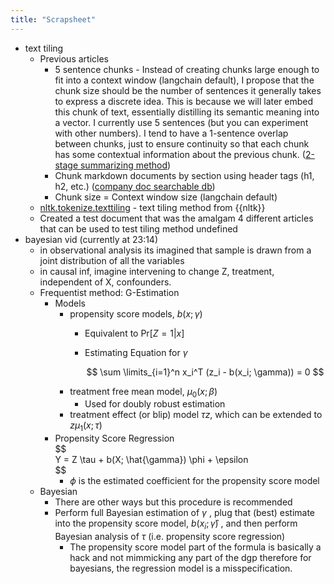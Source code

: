 ```yaml
---
title: "Scrapsheet"
---
```


-   text tiling
    -   Previous articles
        -   5 sentence chunks - Instead of creating chunks large enough to fit into a context window (langchain default), I propose that the chunk size should be the number of sentences it generally takes to express a discrete idea. This is because we will later embed this chunk of text, essentially distilling its semantic meaning into a vector. I currently use 5 sentences (but you can experiment with other numbers). I tend to have a 1-sentence overlap between chunks, just to ensure continuity so that each chunk has some contextual information about the previous chunk. ([2-stage summarizing method](https://towardsdatascience.com/summarize-podcast-transcripts-and-long-texts-better-with-nlp-and-ai-e04c89d3b2cb))
        -   Chunk markdown documents by section using header tags (h1, h2, etc.) ([company doc searchable db](https://towardsdatascience.com/how-i-turned-my-companys-docs-into-a-searchable-database-with-openai-4f2d34bd8736#8ed1))
        -   Chunk size = Context window size (langchain default)
    -   [nltk.tokenize.texttiling](https://www.nltk.org/_modules/nltk/tokenize/texttiling.html) - text tiling method from {{nltk}}
    -   Created a test document that was the amalgam 4 different articles that can be used to test tiling method undefined
-   bayesian vid (currently at 23:14)
    -   in observational analysis its imagined that sample is drawn from a joint distribution of all the variables
    -   in causal inf, imagine intervening to change Z, treatment, independent of X, confounders.
    -   Frequentist method: G-Estimation
        -   Models
            -   propensity score models, $b(x;\gamma)$
                -   Equivalent to $\text{Pr} [Z = 1 |x]$

                -   Estimating Equation for $\gamma$

                    $$
                    \sum \limits_{i=1}^n x_i^T (z_i - b(x_i; \gamma)) = 0
                    $$
            -   treatment free mean model, $\mu_0(x; \beta)$
                -   Used for doubly robust estimation
            -   treatment effect (or blip) model $\tau z$, which can be extended to $z\mu_1(x;\tau)$
        -   Propensity Score Regression \
            \$\$\
            Y = Z \\tau + b(X; \\hat{\\gamma}) \\phi + \\epsilon\
            \$\$
            -   $\phi$ is the estimated coefficient for the propensity score model
    -   Bayesian
        -   There are other ways but this procedure is recommended
        -   Perform full Bayesian estimation of $\gamma$ , plug that (best) estimate into the propensity score model, $b(x_i; \hat{\gamma})$ , and then perform Bayesian analysis of $\tau$ (i.e. propensity score regression)
            -   The propensity score model part of the formula is basically a hack and not mimmicking any part of the dgp therefore for bayesians, the regression model is a misspecification.\
